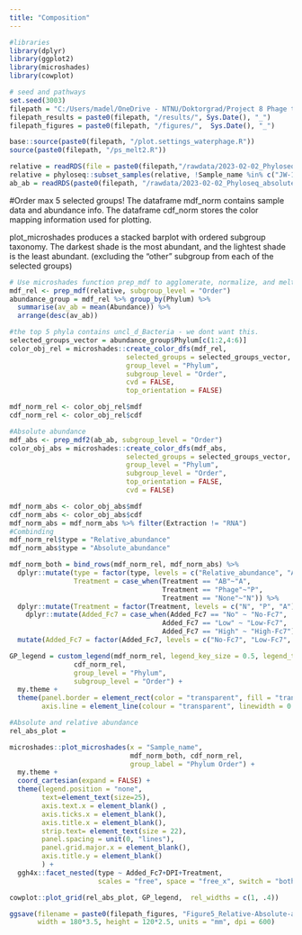 ---
title: "Composition"
---

```{r, message=FALSE}
#libraries
library(dplyr)
library(ggplot2)
library(microshades)
library(cowplot)
```

```{r}
# seed and pathways
set.seed(3003)
filepath = "C:/Users/madel/OneDrive - NTNU/Doktorgrad/Project 8 Phage therapy and AB in semi-cont/R-analysis/GitHubScripts"
filepath_results = paste0(filepath, "/results/", Sys.Date(), "_")
filepath_figures = paste0(filepath, "/figures/",  Sys.Date(), "_")

base::source(paste0(filepath, "/plot.settings_waterphage.R"))
source(paste0(filepath, "/ps_melt2.R"))

relative = readRDS(file = paste0(filepath,"/rawdata/2023-02-02_Phyloseq_object_unnormalised_16srDNA_wo-controls.RDS"))
relative = phyloseq::subset_samples(relative, !Sample_name %in% c("JW-1-D-0", "JW-2-D-0"))
ab_ab = readRDS(paste0(filepath, "/rawdata/2023-02-02_Phyloseq_absolute_abundance_16SrDNA_wo-controls.RDS"))
```

#Order
max 5 selected groups!
The dataframe mdf_norm contains sample data and abundance info. The dataframe cdf_norm stores the color mapping information used for plotting.

plot_microshades produces a stacked barplot with ordered subgroup taxonomy. 
The darkest shade is the most abundant, and the lightest shade is the least abundant. (excluding the “other” subgroup from each of the selected groups)
```{r, message=FALSE}
# Use microshades function prep_mdf to agglomerate, normalize, and melt the phyloseq object
mdf_rel <- prep_mdf(relative, subgroup_level = "Order")
abundance_group = mdf_rel %>% group_by(Phylum) %>% 
  summarise(av_ab = mean(Abundance)) %>% 
  arrange(desc(av_ab)) 

#the top 5 phyla contains uncl_d_Bacteria - we dont want this. 
selected_groups_vector = abundance_group$Phylum[c(1:2,4:6)]
color_obj_rel = microshades::create_color_dfs(mdf_rel,
                             selected_groups = selected_groups_vector, 
                             group_level = "Phylum",
                             subgroup_level = "Order", 
                             cvd = FALSE, 
                             top_orientation = FALSE)

mdf_norm_rel <- color_obj_rel$mdf
cdf_norm_rel <- color_obj_rel$cdf

#Absolute abundance
mdf_abs <- prep_mdf2(ab_ab, subgroup_level = "Order")
color_obj_abs = microshades::create_color_dfs(mdf_abs,
                             selected_groups = selected_groups_vector, 
                             group_level = "Phylum",
                             subgroup_level = "Order", 
                             top_orientation = FALSE,
                             cvd = FALSE)

mdf_norm_abs <- color_obj_abs$mdf
cdf_norm_abs <- color_obj_abs$cdf
mdf_norm_abs = mdf_norm_abs %>% filter(Extraction != "RNA")
#Combinding 
mdf_norm_rel$type = "Relative_abundance"
mdf_norm_abs$type = "Absolute_abundance"

mdf_norm_both = bind_rows(mdf_norm_rel, mdf_norm_abs) %>% 
  dplyr::mutate(type = factor(type, levels = c("Relative_abundance", "Absolute_abundance")), 
                Treatment = case_when(Treatment == "AB"~"A", 
                                      Treatment == "Phage"~"P", 
                                      Treatment == "None"~"N")) %>% 
  dplyr::mutate(Treatment = factor(Treatment, levels = c("N", "P", "A"))) %>%
    dplyr::mutate(Added_Fc7 = case_when(Added_Fc7 == "No" ~ "No-Fc7", 
                                      Added_Fc7 == "Low" ~ "Low-Fc7", 
                                      Added_Fc7 == "High" ~ "High-Fc7")) %>%
  mutate(Added_Fc7 = factor(Added_Fc7, levels = c("No-Fc7", "Low-Fc7", "High-Fc7" )))
```


```{r, message=FALSE}
GP_legend = custom_legend(mdf_norm_rel, legend_key_size = 0.5, legend_text_size =25,
                cdf_norm_rel, 
                group_level = "Phylum",
                subgroup_level = "Order") + 
  my.theme + 
  theme(panel.border = element_rect(color = "transparent", fill = "transparent"),
        axis.line = element_line(colour = "transparent", linewidth = 0.3))

#Absolute and relative abundance
rel_abs_plot =

microshades::plot_microshades(x = "Sample_name", 
                              mdf_norm_both, cdf_norm_rel, 
                              group_label = "Phylum Order") + 
  my.theme + 
  coord_cartesian(expand = FALSE) + 
  theme(legend.position = "none",
        text=element_text(size=25), 
        axis.text.x = element_blank() , 
        axis.ticks.x = element_blank(), 
        axis.title.x = element_blank(), 
        strip.text= element_text(size = 22),
        panel.spacing = unit(0, "lines"), 
        panel.grid.major.x = element_blank(),
        axis.title.y = element_blank()
        ) + 
  ggh4x::facet_nested(type ~ Added_Fc7+DPI+Treatment, 
                      scales = "free", space = "free_x", switch = "both") 

cowplot::plot_grid(rel_abs_plot, GP_legend,  rel_widths = c(1, .4))
```


```{r}
ggsave(filename = paste0(filepath_figures, "Figure5_Relative-Absolute-abundance_Phylum-Order.pdf"), 
       width = 180*3.5, height = 120*2.5, units = "mm", dpi = 600)
```




